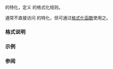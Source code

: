 {{cpp/title|formatter{{petty|&lt;std::chrono::day&gt;}}}}
{{cpp/chrono/day/navbar}}

{{ddcl|header=chrono|1=
template&lt; class CharT &gt;
struct formatter&lt;std::chrono::day, CharT&gt;;
}}

{{lc|std::formatter}} 的特化，定义 {{lc|std::chrono::day}} 的格式化规则。

通常不直接访问 {{lc|std::formatter}} 的特化，但可通过[[cpp/utility/format|格式化函数]]使用之。

===格式说明===
{{cpp/chrono/format spec begin}}
{{cpp/chrono/format spec rows/day}}
{{cpp/chrono/format spec fail}}
{{cpp/chrono/format spec rows/year}}
{{cpp/chrono/format spec rows/month}}
{{cpp/chrono/format spec rows/weekday}}
{{cpp/chrono/format spec rows/date}}
{{cpp/chrono/format spec rows/time}}
{{cpp/chrono/format spec rows/count}}
{{cpp/chrono/format spec rows/zone}}
{{cpp/chrono/format spec rows/others}}
{{cpp/chrono/format spec end}}

===示例===
{{example}}

=== 参阅 ===
{{dsc begin}}
{{dsc inc|cpp/utility/format/dsc format}}
{{dsc end}}

{{langlinks|en|es|ja|ru}}